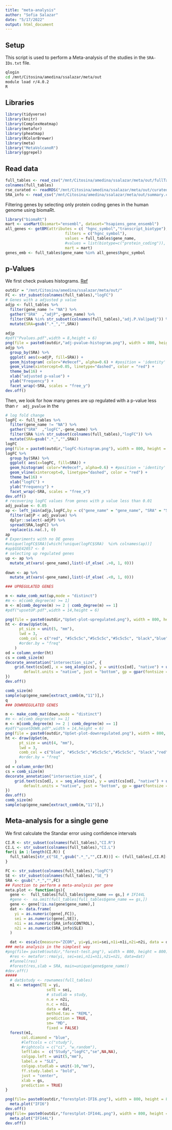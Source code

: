 ```yaml
---
title: "meta-analysis"
author: "Sofia Salazar"
date: "5/17/2022"
output: html_document
---
```

## Setup

This script is used to perform a Meta-analysis of the studies in the `SRA-IDs.txt` file.

```bash
qlogin
cd /mnt/Citosina/amedina/ssalazar/meta/out
module load r/4.0.2
R
```

## Libraries

```r
library(tidyverse)
library(knitr)
library(ComplexHeatmap)
library(metafor)
library(pheatmap)
library(RColorBrewer)
library(meta)
library("MetaVolcanoR")
library(ggrepel)
```

## Read data

```r
full_tables <- read_csv("/mnt/Citosina/amedina/ssalazar/meta/out/fullTables.csv")
colnames(full_tables)
rse_curated <- readRDS("/mnt/Citosina/amedina/ssalazar/meta/out/curated_rse.xz")
SRA_info <- read_csv("/mnt/Citosina/amedina/ssalazar/meta/out/summary.csv")
```


Filtering genes by selecting only protein coding genes in the human genome using biomaRt.

```r
library("biomaRt")
mart <- useMart(biomart="ensembl", dataset="hsapiens_gene_ensembl")
all_genes <- getBM(attributes = c( "hgnc_symbol","transcript_biotype"), 
                          filters = c("hgnc_symbol"), 
                          values = full_tables$gene_name,
                          #values = list(biotype=c("protein_coding")), 
                          mart = mart)
genes_emb <- full_tables$gene_name %in% all_genes$hgnc_symbol
```

## p-Values

We first check pvalues histograms. [Ref](https://www.ncbi.nlm.nih.gov/pmc/articles/PMC6164648/)

```r
outdir = "/mnt/Citosina/amedina/ssalazar/meta/out/"
FC <- str_subset(colnames(full_tables),"logFC")
# Genes with a adjusted p value
adjp <- full_tables %>%
  filter(gene_name != "NA") %>%
  gather("SRA"  ,"adjP",-gene_name) %>%
  filter(SRA %in% str_subset(colnames(full_tables),"adj.P.Val|padj")) %>%
  mutate(SRA=gsub(".*_","",SRA))
  
adjp
#pdf("Pvalues.pdf",width = 8,height = 6)
png(file = paste0(outdir,"adj-pvalue-histogram.png"), width = 800, height = 800)
adjp %>%    
  group_by(SRA) %>%
  ggplot( aes(x=adjP, fill=SRA)) +
  geom_histogram( color="#e9ecef", alpha=0.6) + #position = 'identity'
  geom_vline(xintercept=0.05, linetype="dashed", color = "red") +
  theme_bw(16) +
  xlab("adjusted p-value") +
  ylab("Frequency") +
  facet_wrap(~SRA, scales = "free_y") 
dev.off()
```

Then, we look for how many genes are up regulated with a p-value less than `r  adj_pvalue`  in the 

```r
# log fold change
logFC <- full_tables %>%
  filter(gene_name != "NA") %>%
  gather("SRA"  ,"logFC",-gene_name) %>%
  filter(SRA %in% str_subset(colnames(full_tables),"logFC")) %>% 
  mutate(SRA=gsub(".*_","",SRA))
logFC
png(file = paste0(outdir,"logFC-histogram.png"), width = 800, height = 800)
logFC %>%    
  group_by(SRA) %>%
  ggplot( aes(x=logFC, fill=SRA)) +
  geom_histogram( color="#e9ecef", alpha=0.6) + #position = 'identity'
  geom_vline(xintercept=0, linetype="dashed", color = "red") +
  theme_bw(16) +
  xlab("logFC") +
  ylab("Frequency") +
  facet_wrap(~SRA, scales = "free_x") 
dev.off()
# recovering logFC values from genes with p value less than 0.01 
adj_pvalue <- 0.05
ap <- left_join(adjp,logFC,by = c("gene_name" = "gene_name", "SRA" = "SRA")) %>%
  filter(adjP < adj_pvalue) %>% 
  dplyr::select(-adjP) %>% 
  spread(SRA,logFC) %>% 
  replace(is.na(.), 0)
ap
# Experiments with no DE genes 
#unique(logFC$SRA)[which(!unique(logFC$SRA)  %in% colnames(ap))]
#ap$GSE42057 <- 0
# selecting up regulated genes
up <- ap %>%
  mutate_at(vars(-gene_name),list(~if_else( .>0, 1, 0)))
  
down <- ap %>%
  mutate_at(vars(-gene_name),list(~if_else( .<0, 1, 0)))

### UPREGULATED GENES

m <- make_comb_mat(up,mode = "distinct")
#m <- m[comb_degree(m) >= 1]
m <- m[comb_degree(m) >= 2 | comb_degree(m) == 1]
#pdf("upsetUP.pdf",width = 14,height = 6)

png(file = paste0(outdir,"UpSet-plot-upregulated.png"), width = 800, height = 800)
ht <- draw(UpSet(m,
      pt_size = unit(5, "mm"), 
      lwd = 3,
      comb_col = c("red", "#5c5c5c","#5c5c5c","#5c5c5c", "black","blue")[comb_degree(m)])
      #order.by = "freq"
    )
od = column_order(ht)
cs = comb_size(m)
decorate_annotation("intersection_size", {
    grid.text(cs[od], x = seq_along(cs), y = unit(cs[od], "native") + unit(2, "pt"), 
        default.units = "native", just = "bottom", gp = gpar(fontsize = 12))
})
dev.off()

comb_size(m)
sample(up$gene_name[extract_comb(m,"11")],)
q
### DOWNREGULATED GENES

m <- make_comb_mat(down,mode = "distinct")
#m <- m[comb_degree(m) >= 1]
m <- m[comb_degree(m) >= 2 | comb_degree(m) == 1] 
#pdf("upsetDOWN.pdf",width = 14,height = 6)
png(file = paste0(outdir,"UpSet-plot-downregulated.png"), width = 800, height = 800)
ht <- draw(UpSet(m,
      pt_size = unit(4, "mm"), 
      lwd = 3,
      comb_col = c("blue", "#5c5c5c","#5c5c5c","#5c5c5c", "black","red")[comb_degree(m)])
      #order.by = "freq"
    )
od = column_order(ht)
cs = comb_size(m)
decorate_annotation("intersection_size", {
    grid.text(cs[od], x = seq_along(cs), y = unit(cs[od], "native") + unit(2, "pt"), 
        default.units = "native", just = "bottom", gp = gpar(fontsize = 12))
})
dev.off()
comb_size(m)
sample(up$gene_name[extract_comb(m,"11")],)
```

## Meta-analysis for a single gene

We first calculate the Standar error using confidence intervals

```r
CI.R <- str_subset(colnames(full_tables),"CI.R")
CI.L <- str_subset(colnames(full_tables),"CI.L")
for(i in 1:length(CI.R)) {
  full_tables[str_c("SE_",gsub(".*_","",CI.R))] <- (full_tables[,CI.R]-full_tables[,CI.L]) /(2*1.96)
}
```

```r
FC <- str_subset(colnames(full_tables),"logFC")
SE <- str_subset(colnames(full_tables),"SE_")
SRA <- gsub(".*_","",FC)
## Function to perform a meta-analysis per gene
meta.plot <- function(gs){
  gene <-  full_tables[full_tables$gene_name == gs,] # IFI44L
  #gene <-  na.omit(full_tables[full_tables$gene_name == gs,])
  gene <- gene[!is.na(gene$gene_name),]
  dat <- data.frame(
    yi = as.numeric(gene[,FC]),
    sei = as.numeric(gene[,SE]),
    n1i = as.numeric(SRA_info$CONTROL),
    n2i = as.numeric(SRA_info$SLE)
  )

  dat <- escalc(measure="ZCOR", yi=yi,sei=sei,n1i=n1i,n2i=n2i, data = dat) 
### meta analysis in the simplest way
#png(file= paste0(outdir,"forest-test.png"), width = 800, height = 800)
  #res <- metafor::rma(yi, sei=sei,n1i=n1i,n2i=n2i, data=dat)
  #funnel(res)
  #forest(res,slab = SRA, main=unique(gene$gene_name))
#dev.off()
#####
  # dat$study <- rownames(full_tables)
  m1 <- metagen(TE = yi, 
                  seTE = sei, 
                  # studlab = study, 
                  n.e = n2i, 
                  n.c = n1i, 
                  data = dat,
                  method.tau = "REML", 
                  prediction = TRUE,
                  sm= "MD",
                  fixed = FALSE)
  forest(m1,
       col.diamond = "blue",
       #leftcols = c("study"),
       #rightcols = c("ci", "w.random"),
       leftlabs =  c("Study","logFC","se",NA,NA),
       colgap.left = unit(5,"mm"),
       label.e = "SLE",
       colgap.studlab = unit(-10,"mm"),
       ff.study.label = "bold",
       just = "center",
       xlab = gs,
       prediction = TRUE)
}

png(file= paste0(outdir,"forestplot-IFI6.png"), width = 800, height = 800)
  meta.plot("IFI6")
dev.off()
png(file= paste0(outdir,"forestplot-IFI44L.png"), width = 800, height = 800)
  meta.plot("IFI44L")
dev.off()
```